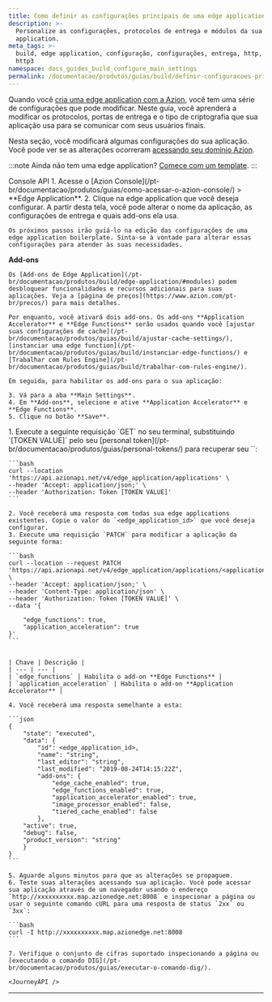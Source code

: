 ```yaml
---
title: Como definir as configurações principais de uma edge application
description: >-
  Personalize as configurações, protocolos de entrega e módulos da sua edge
  application.
meta_tags: >-
  build, edge application, configuração, configurações, entrega, http, portas,
  http3
namespace: docs_guides_build_configure_main_settings
permalink: /documentacao/produtos/guias/build/definir-configuracoes-principais/
---
```




Quando você [cria uma edge application com a Azion](/pt-br/documentacao/produtos/comecar-com-um-template/), você tem uma série de configurações que pode modificar. Neste guia, você aprenderá a modificar os protocolos, portas de entrega e o tipo de criptografia que sua aplicação usa para se comunicar com seus usuários finais.

Nesta seção, você modificará algumas configurações do sua aplicação. Você pode ver se as alterações ocorreram [acessando seu domínio Azion](/pt-br/documentacao/produtos/guias/configurar-dominio/).

:::note
Ainda não tem uma edge application? [Comece com um template](/pt-br/documentacao/produtos/comecar-com-um-template/).
:::

<Tabs client:visible>
    <Fragment slot="tab.console">Console</Fragment>
	<Fragment slot="tab.api">API</Fragment>

<Fragment slot="panel.console">
    1. Acesse o [Azion Console](/pt-br/documentacao/produtos/guias/como-acessar-o-azion-console/) > **Edge Application**.
    2. Clique na edge application que você deseja configurar. A partir desta tela, você pode alterar o nome da aplicação, as configurações de entrega e quais add-ons ela usa.

    Os próximos passos irão guiá-lo na edição das configurações de uma edge application boilerplate. Sinta-se à vontade para alterar essas configurações para atender às suas necessidades.

   **Add-ons**

    Os [Add-ons de Edge Application](/pt-br/documentacao/produtos/build/edge-application/#modules) podem desbloquear funcionalidades e recursos adicionais para suas aplicações. Veja a [página de preços](https://www.azion.com/pt-br/precos/) para mais detalhes.

    Por enquanto, você ativará dois add-ons. Os add-ons **Application Accelerator** e **Edge Functions** serão usados quando você [ajustar suas configurações de cache](/pt-br/documentacao/produtos/guias/build/ajustar-cache-settings/), [instanciar uma edge function](/pt-br/documentacao/produtos/guias/build/instanciar-edge-functions/) e [Trabalhar com Rules Engine](/pt-br/documentacao/produtos/guias/build/trabalhar-com-rules-engine/). 

    Em seguida, para habilitar os add-ons para o sua aplicação:

    3. Vá para a aba **Main Settings**.
    4. Em **Add-ons**, selecione e ative **Application Accelerator** e **Edge Functions**.
    5. Clique no botão **Save**.
</Fragment>

<Fragment slot="panel.api">
    1. Execute a seguinte requisição `GET` no seu terminal, substituindo `[TOKEN VALUE]` pelo seu [personal token](/pt-br/documentacao/produtos/guias/personal-tokens/) para recuperar seu `<edge_application_id>`:

    ```bash
    curl --location 'https://api.azionapi.net/v4/edge_application/applications' \
    --header 'Accept: application/json;' \
    --header 'Authorization: Token [TOKEN VALUE]'
    ```

    2. Você receberá uma resposta com todas sua edge applications existentes. Copie o valor do `<edge_application_id>` que você deseja configurar.
    3. Execute uma requisição `PATCH` para modificar a aplicação da seguinte forma:

    ```bash
    curl --location --request PATCH 'https://api.azionapi.net/v4/edge_application/applications/<application_id>' \
    --header 'Accept: application/json;' \
    --header 'Content-Type: application/json' \
    --header 'Authorization: Token [TOKEN VALUE]' \
    --data '{
       
        "edge_functions": true,
        "application_acceleration": true
    }'
    ```


    | Chave | Descrição |
    | --- | --- |
    | `edge_functions` | Habilita o add-on **Edge Functions** |
    | `application_acceleration` | Habilita o add-on **Application Accelerator** |

    4. Você receberá uma resposta semelhante a esta:

    ```json
    {
        "state": "executed",
        "data": {
            "id": <edge_application_id>,
            "name": "string",
            "last_editor": "string",
            "last_modified": "2019-08-24T14:15:22Z",
            "add-ons": {
                "edge_cache_enabled": true,
                "edge_functions_enabled": true,
                "application_accelerator_enabled": true,
                "image_processor_enabled": false,
                "tiered_cache_enabled": false
            },
        "active": true,
        "debug": false,
        "product_version": "string"
        }
    }
    ```

    5. Aguarde alguns minutos para que as alterações se propaguem.
    6. Teste suas alterações acessando sua aplicação. Você pode acessar sua aplicação através de um navegador usando o endereço `http://xxxxxxxxxx.map.azionedge.net:8008` e inspecionar a página ou usar o seguinte comando cURL para uma resposta de status `2xx` ou `3xx`:

    ```bash
    curl -I http://xxxxxxxxxx.map.azionedge.net:8008
    ```

    7. Verifique o conjunto de cifras suportado inspecionando a página ou [executando o comando DIG](/pt-br/documentacao/produtos/guias/executar-o-comando-dig/).

    <JourneyAPI />

</Fragment>
</Tabs>

---

